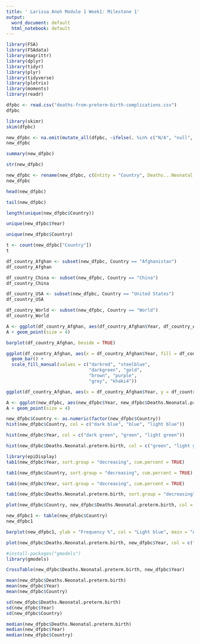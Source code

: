 ---
title: ' Larissa Anoh Module 1 Week1: Milestone 1'
output:
  word_document: default
  html_notebook: default
---


```{r}
library(FSA)
library(FSAdata)
library(magrittr) 
library(dplyr)
library(tidyr)
library(plyr)
library(tidyverse)
library(plotrix) 
library(moments)
library(readr)
```


```{r}
dfpbc <- read.csv("deaths-from-preterm-birth-complications.csv")
dfpbc
```

```{r}
library(skimr)
skim(dfpbc)
```


```{r}
new_dfpbc <- na.omit(mutate_all(dfpbc, ~ifelse(. %in% c("N/A", "null", ""),  NA, .)))
new_dfpbc 
```


```{r}
summary(new_dfpbc)
```



```{r}
str(new_dfpbc)
```


```{r}
new_dfpbc <- rename(new_dfpbc, c(Entity = "Country", Deaths...Neonatal.preterm.birth...Sex..Both...Age..Under.5..Rate. = "Deaths.Neonatal.preterm.birth"))
new_dfpbc
```


```{r}
head(new_dfpbc)
```

```{r}
tail(new_dfpbc)
```




```{r}
length(unique(new_dfpbc$Country))
```




```{r}
unique(new_dfpbc$Year)
```


```{r}
unique(new_dfpbc$Country)
```



```{r}
t <- count(new_dfpbc["Country"])
t
```

```{r}
df_country_Afghan <- subset(new_dfpbc, Country == "Afghanistan")
df_country_Afghan
```


```{r}
df_country_China <- subset(new_dfpbc, Country == "China")
df_country_China
```

```{r}
df_country_USA <- subset(new_dfpbc, Country == "United States")
df_country_USA
```

```{r}
df_country_World <- subset(new_dfpbc, Country == "World")
df_country_World
```


```{r}
A <- ggplot(df_country_Afghan, aes(df_country_Afghan$Year, df_country_Afghan$Deaths.Neonatal.preterm.birth))
A + geom_point(size = 4)
```
```{r}
barplot(df_country_Afghan, beside = TRUE)
```



```{r}
ggplot(df_country_Afghan, aes(x = df_country_Afghan$Year, fill = df_country_Afghan$Deaths.Neonatal.preterm.birth)) +
  geom_bar() +
  scale_fill_manual(values = c("darkred", "steelblue", 
                               "darkgreen", "gold",
                               "brown", "purple", 
                               "grey", "khaki4"))
```



```{r}
ggplot(df_country_Afghan, aes(x = df_country_Afghan$Year, y = df_country_Afghan$Deaths.Neonatal.preterm.birth)) + geom_line(color="darkgreen") + scale_x_date(date_breaks = "30 years", date_labels = "%y")
```






```{r}
A <- ggplot(new_dfpbc, aes(new_dfpbc$Year, new_dfpbc$Deaths.Neonatal.preterm.birth))
A + geom_point(size = 4)
```



```{r}
new_dfpbc$Country <- as.numeric(factor(new_dfpbc$Country))
hist(new_dfpbc$Country, col = c("dark blue", "blue", "light blue"))
```



```{r}
hist(new_dfpbc$Year, col = c("dark green", "green", "light green"))
```



```{r}
hist(new_dfpbc$Deaths.Neonatal.preterm.birth, col = c("green", "light green", "yellow", "orange"), main = "Deaths.Neonatal.preterm.birth")
```



```{r}
library(epiDisplay)
tab1(new_dfpbc$Year, sort.group = "decreasing", cum.percent = TRUE)
```
```{r}
tab1(new_dfpbc$Country, sort.group = "decreasing", cum.percent = TRUE)
```


```{r}
tab1(new_dfpbc$Year, sort.group = "decreasing", cum.percent = TRUE)
```



```{r}
tab1(new_dfpbc$Deaths.Neonatal.preterm.birth, sort.group = "decreasing", cum.percent = TRUE)
```



```{r}
plot(new_dfpbc$Country, new_dfpbc$Deaths.Neonatal.preterm.birth, col = c("dark blue", "blue", "light blue"), main = "Deaths.Neonatal.preterm.birth by Country")

```


```{r}
new_dfpbc1 <- table(new_dfpbc$Country)
new_dfpbc1
```


```{r}
barplot(new_dfpbc1, ylab = "Frequency %", col = "Light blue", main = "Age of people hospitalize", cex.names = 0.6, cex.axis = 0.6, cex.lab = 1.2, las = 2)
```




```{r}
plot(new_dfpbc$Deaths.Neonatal.preterm.birth, new_dfpbc$Year, col = c("green", "light green", "yellow", "orange"))
```

```{r}
#install.packages("gmodels")
library(gmodels)
```



```{r}
CrossTable(new_dfpbc$Deaths.Neonatal.preterm.birth, new_dfpbc$Year)
```




```{r}
mean(new_dfpbc$Deaths.Neonatal.preterm.birth)
mean(new_dfpbc$Year)
mean(new_dfpbc$Country)
```


```{r}
sd(new_dfpbc$Deaths.Neonatal.preterm.birth)
sd(new_dfpbc$Year)
sd(new_dfpbc$Country)
```


```{r}
median(new_dfpbc$Deaths.Neonatal.preterm.birth)
median(new_dfpbc$Year)
median(new_dfpbc$Country)
```



